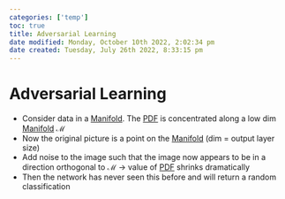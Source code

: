 ```yaml
---
categories: ['temp']
toc: true
title: Adversarial Learning
date modified: Monday, October 10th 2022, 2:02:34 pm
date created: Tuesday, July 26th 2022, 8:33:15 pm
---
```


# Adversarial Learning
- Consider data in a [Manifold](Manifold.qmd). The [PDF](PDF.qmd) is concentrated along a low dim [Manifold](Manifold.qmd) $\mathcal{M}$
- Now the original picture is a point on the [Manifold](Manifold.qmd) (dim = output layer size)
- Add noise to the image such that the image now appears to be in a direction orthogonal to $\mathcal{M}$ -> value of [PDF](PDF.qmd) shrinks dramatically
- Then the network has never seen this before and will return a random classification



